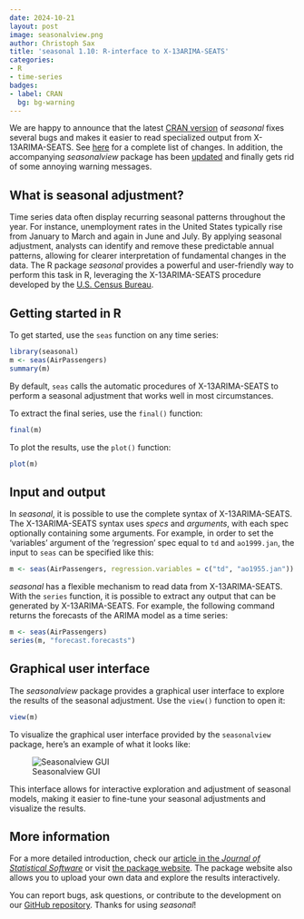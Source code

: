 ```yaml
---
date: 2024-10-21
layout: post
image: seasonalview.png
author: Christoph Sax
title: 'seasonal 1.10: R-interface to X-13ARIMA-SEATS'
categories:
- R
- time-series
badges:
- label: CRAN
  bg: bg-warning
---
```


We are happy to announce that the latest [CRAN version](https://cran.r-project.org/package=seasonal) of *seasonal* fixes several bugs and makes it easier to read specialized output from X-13ARIMA-SEATS. See [here](https://github.com/christophsax/seasonal/blob/main/NEWS.md#110) for a complete list of changes. In addition, the accompanying *seasonalview* package has been [updated](https://cran.r-project.org/package=seasonalview) and finally gets rid of some annoying warning messages.


## What is seasonal adjustment?

Time series data often display recurring seasonal patterns throughout the year. For instance, unemployment rates in the United States typically rise from January to March and again in June and July. By applying seasonal adjustment, analysts can identify and remove these predictable annual patterns, allowing for clearer interpretation of fundamental changes in the data. The R package *seasonal* provides a powerful and user-friendly way to perform this task in R, leveraging the X-13ARIMA-SEATS procedure developed by the [U.S. Census Bureau](https://www.census.gov/data/software/x13as.X-13ARIMA-SEATS.html).


## Getting started in R

To get started, use the `seas` function on any time series:

```r
library(seasonal)
m <- seas(AirPassengers)
summary(m)
```

By default, `seas` calls the automatic procedures of X-13ARIMA-SEATS to perform a seasonal adjustment that works well in most circumstances.

To extract the final series, use the `final()` function:

```r
final(m)  
```

To plot the results, use the `plot()` function:

```r
plot(m)  
```

## Input and output

In *seasonal*, it is possible to use the complete syntax of
X-13ARIMA-SEATS. The X-13ARIMA-SEATS syntax uses *specs* and *arguments*, with each spec
optionally containing some arguments. For
example, in order to set the 'variables' argument of the 'regression' spec equal
to `td` and `ao1999.jan`, the input to `seas` can be specified like this:

```r
m <- seas(AirPassengers, regression.variables = c("td", "ao1955.jan"))
```

*seasonal* has a flexible mechanism to read data from X-13ARIMA-SEATS. With the
`series` function, it is possible to extract any output that can be
generated by X-13ARIMA-SEATS. For example, the following command returns the
forecasts of the ARIMA model as a time series:

```r
m <- seas(AirPassengers)
series(m, "forecast.forecasts")
```


## Graphical user interface

The *seasonalview* package provides a graphical user interface to explore the results of the seasonal adjustment. Use the `view()` function to open it:

```r
view(m)
```

To visualize the graphical user interface provided by the `seasonalview` package, here's an example of what it looks like:

![Seasonalview GUI](seasonalview.png)

This interface allows for interactive exploration and adjustment of seasonal models, making it easier to fine-tune your seasonal adjustments and visualize the results.


## More information

For a more detailed introduction, check our [article in the *Journal of Statistical Software*](https://doi.org/10.18637/jss.v087.i11) or visit [the package website](http://www.seasonal.website). The package website also allows you to upload your own data and explore the results interactively.

You can report bugs, ask questions, or contribute to the development on our [GitHub repository](https://github.com/christophsax/seasonal). Thanks for using *seasonal*!


